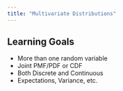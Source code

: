 ```yaml
---
title: "Multivariate Distributions"
---
```


## Learning Goals 

- More than one random variable
- Joint PMF/PDF or CDF
- Both Discrete and Continuous
- Expectations, Variance, etc.
